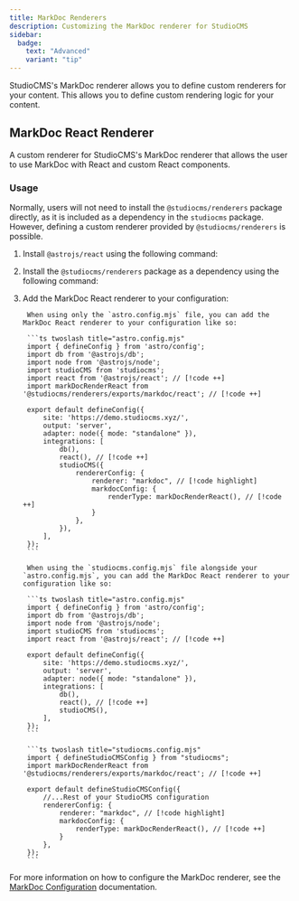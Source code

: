 ```yaml
---
title: MarkDoc Renderers
description: Customizing the MarkDoc renderer for StudioCMS
sidebar:
  badge:
    text: "Advanced"
    variant: "tip"
---
```



StudioCMS's MarkDoc renderer allows you to define custom renderers for your content. This allows you to define custom rendering logic for your content.

## MarkDoc React Renderer

A custom renderer for StudioCMS's MarkDoc renderer that allows the user to use MarkDoc with React and custom React components.

### Usage

Normally, users will not need to install the `@studiocms/renderers` package directly, as it is included as a dependency in the `studiocms` package. However, defining a custom renderer provided by `@studiocms/renderers` is possible.

<Steps>

1. Install `@astrojs/react` using the following command:

   <PackageManagers pkg="@astrojs/react" />

2. Install the `@studiocms/renderers` package as a dependency using the following command:

   <PackageManagers pkg="@studiocms/renderers" />

3. Add the MarkDoc React renderer to your configuration:

    <Tabs syncKey="Config">
    <TabItem label="astro.config.mjs">

        When using only the `astro.config.mjs` file, you can add the MarkDoc React renderer to your configuration like so:

        ```ts twoslash title="astro.config.mjs"
        import { defineConfig } from 'astro/config';
        import db from '@astrojs/db';
        import node from '@astrojs/node';
        import studioCMS from 'studiocms';
        import react from '@astrojs/react'; // [!code ++]
        import markDocRenderReact from '@studiocms/renderers/exports/markdoc/react'; // [!code ++]

        export default defineConfig({
            site: 'https://demo.studiocms.xyz/',
            output: 'server',
            adapter: node({ mode: "standalone" }),
            integrations: [
                db(),
                react(), // [!code ++]
                studioCMS({
                    rendererConfig: {
                        renderer: "markdoc", // [!code highlight]
                        markdocConfig: {
                            renderType: markDocRenderReact(), // [!code ++]
                        }
                    },
                }),
            ],
        });
        ```
    </TabItem>
        
    <TabItem label="studiocms.config.mjs">

        When using the `studiocms.config.mjs` file alongside your `astro.config.mjs`, you can add the MarkDoc React renderer to your configuration like so:

        ```ts twoslash title="astro.config.mjs"
        import { defineConfig } from 'astro/config';
        import db from '@astrojs/db';
        import node from '@astrojs/node';
        import studioCMS from 'studiocms';
        import react from '@astrojs/react'; // [!code ++]

        export default defineConfig({
            site: 'https://demo.studiocms.xyz/',
            output: 'server',
            adapter: node({ mode: "standalone" }),
            integrations: [
                db(),
                react(), // [!code ++]
                studioCMS(),
            ],
        });
        ```

        ```ts twoslash title="studiocms.config.mjs"
        import { defineStudioCMSConfig } from "studiocms";
        import markDocRenderReact from '@studiocms/renderers/exports/markdoc/react'; // [!code ++]

        export default defineStudioCMSConfig({
            //...Rest of your StudioCMS configuration
            rendererConfig: {
                renderer: "markdoc", // [!code highlight]
                markdocConfig: {
                    renderType: markDocRenderReact(), // [!code ++]
                }
            },
        });
        ```
    </TabItem>
    </Tabs>
</Steps>

<ReadMore>For more information on how to configure the MarkDoc renderer, see the [MarkDoc Configuration](/config-reference/markdoc-config/) documentation.</ReadMore>
